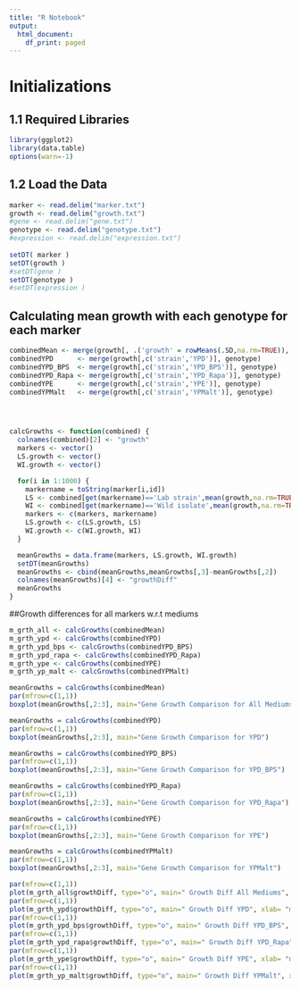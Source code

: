 ```yaml
---
title: "R Notebook"
output:
  html_document:
    df_print: paged
---
```

# Initializations
## 1.1 Required Libraries
```r
library(ggplot2)
library(data.table)
options(warn=-1)
```


## 1.2 Load the Data
```r
marker <- read.delim("marker.txt")
growth <- read.delim("growth.txt")
#gene <- read.delim("gene.txt")
genotype <- read.delim("genotype.txt")
#expression <- read.delim("expression.txt")
  
setDT( marker )
setDT(growth )
#setDT(gene )
setDT(genotype )
#setDT(expression )
```

## Calculating mean growth with each genotype for each marker
```r
combinedMean <- merge(growth[, .('growth' = rowMeans(.SD,na.rm=TRUE)), by = strain], genotype)
combinedYPD      <- merge(growth[,c('strain','YPD')], genotype)
combinedYPD_BPS  <- merge(growth[,c('strain','YPD_BPS')], genotype)
combinedYPD_Rapa <- merge(growth[,c('strain','YPD_Rapa')], genotype)
combinedYPE      <- merge(growth[,c('strain','YPE')], genotype)
combinedYPMalt   <- merge(growth[,c('strain','YPMalt')], genotype)




calcGrowths <- function(combined) {
  colnames(combined)[2] <- "growth"
  markers <- vector()
  LS.growth <- vector()
  WI.growth <- vector()

  for(i in 1:1000) {
    markername = toString(marker[i,id])
    LS <- combined[get(markername)=='Lab strain',mean(growth,na.rm=TRUE),]
    WI <- combined[get(markername)=='Wild isolate',mean(growth,na.rm=TRUE),]
    markers <- c(markers, markername)
    LS.growth <- c(LS.growth, LS)
    WI.growth <- c(WI.growth, WI)
  }

  meanGrowths = data.frame(markers, LS.growth, WI.growth)
  setDT(meanGrowths)
  meanGrowths <- cbind(meanGrowths,meanGrowths[,3]-meanGrowths[,2])
  colnames(meanGrowths)[4] <- "growthDiff"
  meanGrowths
}
```



##Growth differences for all markers w.r.t mediums
```r

m_grth_all <- calcGrowths(combinedMean)
m_grth_ypd <- calcGrowths(combinedYPD)
m_grth_ypd_bps <- calcGrowths(combinedYPD_BPS)
m_grth_ypd_rapa <- calcGrowths(combinedYPD_Rapa)
m_grth_ype <- calcGrowths(combinedYPE)
m_grth_yp_malt <- calcGrowths(combinedYPMalt)

meanGrowths = calcGrowths(combinedMean)
par(mfrow=c(1,1))
boxplot(meanGrowths[,2:3], main="Gene Growth Comparison for All Mediums")

meanGrowths = calcGrowths(combinedYPD)
par(mfrow=c(1,1))
boxplot(meanGrowths[,2:3], main="Gene Growth Comparison for YPD")

meanGrowths = calcGrowths(combinedYPD_BPS)
par(mfrow=c(1,1))
boxplot(meanGrowths[,2:3], main="Gene Growth Comparison for YPD_BPS")

meanGrowths = calcGrowths(combinedYPD_Rapa)
par(mfrow=c(1,1))
boxplot(meanGrowths[,2:3], main="Gene Growth Comparison for YPD_Rapa")

meanGrowths = calcGrowths(combinedYPE)
par(mfrow=c(1,1))
boxplot(meanGrowths[,2:3], main="Gene Growth Comparison for YPE")

meanGrowths = calcGrowths(combinedYPMalt)
par(mfrow=c(1,1))
boxplot(meanGrowths[,2:3], main="Gene Growth Comparison for YPMalt")

par(mfrow=c(1,1))
plot(m_grth_all$growthDiff, type="o", main=" Growth Diff All Mediums", xlab= "marker", ylab="LS< 0 > WI")
par(mfrow=c(1,1))
plot(m_grth_ypd$growthDiff, type="o", main=" Growth Diff YPD", xlab= "marker", ylab="LS< 0 > WI")
par(mfrow=c(1,1))
plot(m_grth_ypd_bps$growthDiff, type="o", main=" Growth Diff YPD_BPS", xlab= "marker", ylab="LS< 0 > WI")
par(mfrow=c(1,1))
plot(m_grth_ypd_rapa$growthDiff, type="o", main=" Growth Diff YPD_Rapa", xlab= "marker", ylab="LS< 0 > WI")
par(mfrow=c(1,1))
plot(m_grth_ype$growthDiff, type="o", main=" Growth Diff YPE", xlab= "marker", ylab="LS< 0 > WI")
par(mfrow=c(1,1))
plot(m_grth_yp_malt$growthDiff, type="o", main=" Growth Diff YPMalt", xlab= "marker", ylab="LS< 0 > WI")

```